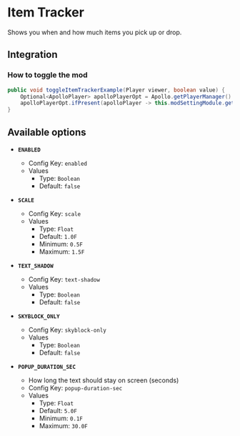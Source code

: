# Item Tracker

Shows you when and how much items you pick up or drop.

## Integration

### How to toggle the mod

```java
public void toggleItemTrackerExample(Player viewer, boolean value) {
    Optional<ApolloPlayer> apolloPlayerOpt = Apollo.getPlayerManager().getPlayer(viewer.getUniqueId());
    apolloPlayerOpt.ifPresent(apolloPlayer -> this.modSettingModule.getOptions().set(apolloPlayer, ModItemTracker.ENABLED, value));
}
```

## Available options

- __`ENABLED`__
    - Config Key: `enabled`
    - Values
        - Type: `Boolean`
        - Default: `false`

- __`SCALE`__
    - Config Key: `scale`
    - Values
        - Type: `Float`
        - Default: `1.0F`
        - Minimum: `0.5F`
        - Maximum: `1.5F`

- __`TEXT_SHADOW`__
    - Config Key: `text-shadow`
    - Values
        - Type: `Boolean`
        - Default: `false`

- __`SKYBLOCK_ONLY`__
    - Config Key: `skyblock-only`
    - Values
        - Type: `Boolean`
        - Default: `false`

- __`POPUP_DURATION_SEC`__
    - How long the text should stay on screen (seconds)
    - Config Key: `popup-duration-sec`
    - Values
        - Type: `Float`
        - Default: `5.0F`
        - Minimum: `0.1F`
        - Maximum: `30.0F`

